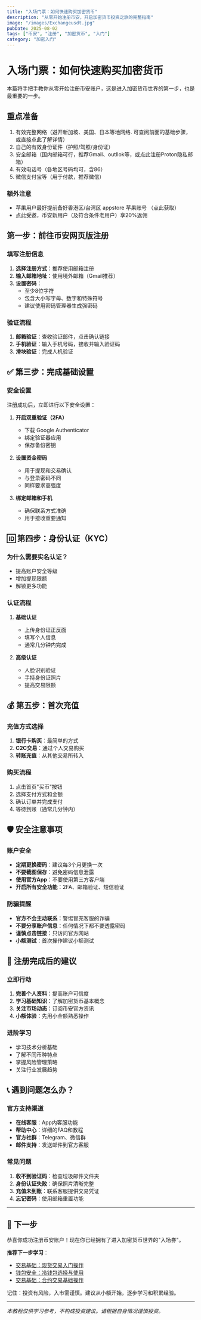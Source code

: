 ```yaml
---
title: "入场门票：如何快速购买加密货币"
description: "从零开始注册币安，开启加密货币投资之旅的完整指南"
image: "/images/Exchangeusdt.jpg"
pubDate: 2025-08-02
tags: ["币安", "注册", "加密货币", "入门"]
category: "加密入门"
---
```



# 入场门票：如何快速购买加密货币

本篇将手把手教你从零开始注册币安账户，这是进入加密货币世界的第一步，也是最重要的一步。

## 重点准备

1. 有效完整网络（避开新加坡、美国、日本等地网络. 可查阅前面的基础步骤，或直接点此了解详情）
2. 自己的有效身份证件（护照/驾照/身份证）
3. 安全邮箱（国内邮箱可行，推荐Gmail、outllok等，或点此注册Proton隐私邮箱）
4. 有效电话号（各地区号码均可，含86）
5. 微信支付宝等（用于付款，推荐微信）

### 额外注意

- 苹果用户最好提前备好香港区/台湾区 appstore 苹果账号 （点此获取）
- 点此受邀，币安新用户（及符合条件老用户）享20%返佣


## 第一步：前往币安网页版注册

<ImageOptimizer 
  src="/images/posts/bn1.png"
  alt="币安App下载页面"
  type="phone"
  size="md"
  align="right"
  shadow="none"
  caption="1.打开币安官网填写邮箱或手机号并收取验证码填入"
/>



<ImageOptimizer 
  src="/images/posts/bn2.png"
  alt="币安注册界面"
  type="phone"
  size="md"
  align="right"
  shadow="none"
  caption="点击注册按钮开始创建账户"
/>

### 填写注册信息
1. **选择注册方式**：推荐使用邮箱注册
2. **输入邮箱地址**：使用境外邮箱（Gmail推荐）
3. **设置密码**：
   - 至少8位字符
   - 包含大小写字母、数字和特殊符号
   - 建议使用密码管理器生成强密码

### 验证流程
1. **邮箱验证**：查收验证邮件，点击确认链接
2. **手机验证**：输入手机号码，接收并输入验证码
3. **滑块验证**：完成人机验证

## ✅ 第三步：完成基础设置

### 安全设置
注册成功后，立即进行以下安全设置：

<ImageOptimizer 
  src="/images/posts/bn1.png"
  alt="安全设置界面"
  type="phone"
  size="md"
  align="center"
  caption="完成安全设置提升账户保护"
/>

1. **开启双重验证（2FA）**
   - 下载 Google Authenticator
   - 绑定验证器应用
   - 保存备份密钥

2. **设置资金密码**
   - 用于提现和交易确认
   - 与登录密码不同
   - 同样要求高强度

3. **绑定邮箱和手机**
   - 确保联系方式准确
   - 用于接收重要通知

## 🆔 第四步：身份认证（KYC）

### 为什么需要实名认证？
- 提高账户安全等级
- 增加提现限额
- 解锁更多功能

### 认证流程
1. **基础认证**
   - 上传身份证正反面
   - 填写个人信息
   - 通常几分钟内完成

2. **高级认证**
   - 人脸识别验证
   - 手持身份证照片
   - 提高交易限额

<ImageOptimizer 
  src="/images/posts/bn1.png"
  alt="身份认证界面"
  type="phone"
  size="lg"
  align="center"
  shadow="md"
  caption="完成身份认证提升账户安全等级"
/>

## 💰 第五步：首次充值

### 充值方式选择
1. **银行卡购买**：最简单的方式
2. **C2C交易**：通过个人交易购买
3. **转账充值**：从其他交易所转入

### 购买流程
1. 点击首页"买币"按钮
2. 选择支付方式和金额
3. 确认订单并完成支付
4. 等待到账（通常几分钟内）

<ImageOptimizer 
  src="/images/posts/bn1.png"
  alt="购买加密货币界面"
  type="phone"
  size="md"
  align="center"
  caption="选择合适的购买方式完成首次充值"
/>

## 🛡️ 安全注意事项

### 账户安全
- **定期更换密码**：建议每3个月更换一次
- **不要截图保存**：避免密码信息泄露
- **使用官方App**：不要使用第三方客户端
- **开启所有安全功能**：2FA、邮箱验证、短信验证

### 防骗提醒
- **官方不会主动联系**：警惕冒充客服的诈骗
- **不要分享账户信息**：任何情况下都不要透露密码
- **谨慎点击链接**：只访问官方网站
- **小额测试**：首次操作建议小额测试

## 🎉 注册完成后的建议

### 立即行动
1. **完善个人资料**：提高账户可信度
2. **学习基础知识**：了解加密货币基本概念
3. **关注市场动态**：订阅币安官方资讯
4. **小额体验**：先用小金额熟悉操作

### 进阶学习
- 学习技术分析基础
- 了解不同币种特点
- 掌握风险管理策略
- 关注行业发展趋势

## 📞 遇到问题怎么办？

### 官方支持渠道
- **在线客服**：App内客服功能
- **帮助中心**：详细的FAQ和教程
- **官方社群**：Telegram、微信群
- **邮件支持**：发送邮件到官方客服

### 常见问题
1. **收不到验证码**：检查垃圾邮件文件夹
2. **身份认证失败**：确保照片清晰完整
3. **充值未到账**：联系客服提供交易凭证
4. **忘记密码**：使用邮箱重置功能

---

## 🚀 下一步

恭喜你成功注册币安账户！现在你已经拥有了进入加密货币世界的"入场券"。

**推荐下一步学习**：
- [交易基础：现货交易入门操作](/tradexianhuo)
- [钱包安全：冷钱包选择与使用](/sustainable-living)
- [交易基础：合约交易基础操作](/tradeheyue)

记住：投资有风险，入市需谨慎。建议从小额开始，逐步学习和积累经验。

---

*本教程仅供学习参考，不构成投资建议。请根据自身情况谨慎投资。*
